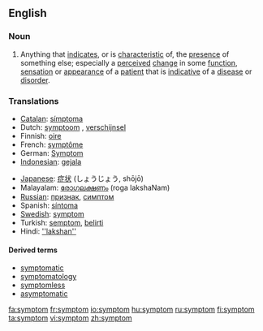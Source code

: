 ==English==

===Noun===
{{en-noun}}

# Anything that [[indicate]]s, or is [[characteristic]] of,  the [[presence]] of something else; especially a [[perceived]] [[change]] in some [[function]], [[sensation]] or [[appearance]] of a [[patient]] that is [[indicative]] of a [[disease]] or [[disorder]].

===Translations===
{{top}}
*[[Catalan]]: [[símptoma]] {{m}}
*Dutch: [[symptoom]] {{n}}, [[verschijnsel]] {{n}}
*Finnish: [[oire]]
*French: [[symptôme]] {{m}}
*German: [[Symptom]] {{n}}
*[[Indonesian]]: [[gejala]]
{{mid}}
*[[Japanese]]: [[症状]] (しょうじょう, shōjō)
*Malayalam: [[രോഗലക്ഷണം]] (roga lakshaNam)
*[[Russian]]: [[признак]], [[симптом]]
*Spanish: [[síntoma]] {{m}}
*[[Swedish]]: [[symptom]]
*Turkish: [[semptom]], [[belirti]]
*Hindi: [[''lakshan'']]
{{bottom}}

====Derived terms====
* [[symptomatic]]
* [[symptomatology]]
* [[symptomless]]
* [[asymptomatic]]

[[fa:symptom]]
[[fr:symptom]]
[[io:symptom]]
[[hu:symptom]]
[[ru:symptom]]
[[fi:symptom]]
[[ta:symptom]]
[[vi:symptom]]
[[zh:symptom]]